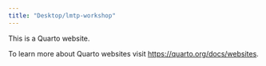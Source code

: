 ```yaml
---
title: "Desktop/lmtp-workshop"
---
```


This is a Quarto website.

To learn more about Quarto websites visit <https://quarto.org/docs/websites>.
